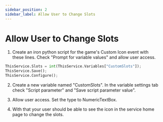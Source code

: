 ```yaml
---
sidebar_position: 2
sidebar_label: Allow User to Change Slots
---
```


# Allow User to Change Slots

1. Create an iron python script for the game's Custom Icon event with these lines. Check "Prompt for variable values" and allow user access.

```python
ThisService.Slots = int(ThisService.Variables["CustomSlots"]);
ThisService.Save();
ThisService.Configure();
```

2. Create a new variable named "CustomSlots". In the variable settings tab check "Script parameter" and "Save script parameter value". 

3. Allow user access. Set the type to NumericTextBox.

4. With that your user should be able to see the icon in the service home page to change the slots.